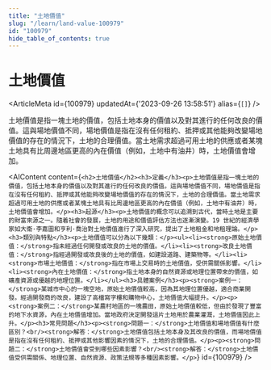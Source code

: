 ```yaml
---
title: "土地價值"
slug: "/learn/land-value-100979"
id: "100979"
hide_table_of_contents: true
---
```



# 土地價值

<ArticleMeta id={100979} updatedAt={'2023-09-26 13:58:51'} alias={`[]`} />
<div className='border-solid border-b border-t-0 my-4 border-[var(--ifm-color-gray-300)]' />

土地價值是指一塊土地的價值，包括土地本身的價值以及對其進行的任何改良的價值。這與場地價值不同，場地價值是指在沒有任何租約、抵押或其他能夠改變場地價值的存在的情況下，土地的合理價值。當土地需求超過可用土地的供應或者某塊土地具有比周邊地區更高的內在價值（例如，土地中有油井）時，土地價值會增加。

<AIContent content={`<h2>土地價值</h2><h3>定義</h3><p>土地價值是指一塊土地的價值，包括土地本身的價值以及對其進行的任何改良的價值。這與場地價值不同，場地價值是指在沒有任何租約、抵押或其他能夠改變場地價值的存在的情況下，土地的合理價值。當土地需求超過可用土地的供應或者某塊土地具有比周邊地區更高的內在價值（例如，土地中有油井）時，土地價值會增加。</p><h3>起源</h3><p>土地價值的概念可以追溯到古代，當時土地是主要的財富來源之一。隨着社會的發展，土地的用途和價值評估方法也逐漸演變。19 世紀的經濟學家如大衞·李嘉圖和亨利·喬治對土地價值進行了深入研究，提出了土地租金和地租理論。</p><h3>類別與特點</h3><p>土地價值可以分為以下幾類：</p><ul><li><strong>原始土地價值：</strong>指未經過任何開發或改良的土地的價值。</li><li><strong>改良土地價值：</strong>指經過開發或改良後的土地的價值，如建設道路、建築物等。</li><li><strong>市場土地價值：</strong>指在市場上交易時的土地價值，受供需關係影響。</li><li><strong>內在土地價值：</strong>指土地本身的自然資源或地理位置帶來的價值，如礦產資源或優越的地理位置。</li></ul><h3>具體案例</h3><p><strong>案例一：</strong>某城市中心的一塊空地，原始土地價值較高，因為其地理位置優越，適合商業開發。經過開發商的改良，建設了高檔寫字樓和購物中心，土地價值大幅提升。</p><p><strong>案例二：</strong>某農村地區的一塊農田，原始土地價值較低，但由於發現了豐富的地下水資源，內在土地價值增加。當地政府決定開發這片土地用於農業灌溉，土地價值因此上升。</p><h3>常見問題</h3><p><strong>問題一：</strong>土地價值和場地價值有什麼區別？<br/><strong>解答：</strong>土地價值包括土地本身及其改良的價值，而場地價值是指在沒有任何租約、抵押或其他影響因素的情況下，土地的合理價值。</p><p><strong>問題二：</strong>土地價值會受到哪些因素影響？<br/><strong>解答：</strong>土地價值受供需關係、地理位置、自然資源、政策法規等多種因素影響。</p>`} id={100979} />
